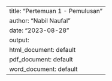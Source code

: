---
title: "Pertemuan 1 - Pemulusan"
author: "Nabil Naufal"
date: "2023-08-28"
output:
  html_document: default
  pdf_document: default
  word_document: default
---